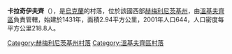 {{Expand language|1=uk|time=2020-07-11T11:12:52+00:00}}
{{Unreferenced|time=2020-07-11T11:12:52+00:00}}
{{coord|48|56|8|N|27|15|2|E|scale:100000|display=title}}

'''卡拉奇伊夫齊'''（{{lang-uk|Карачіївці}}），是[[烏克蘭|烏克蘭]]的村落，位於該國西部[[赫梅利尼茨基州|赫梅利尼茨基州]]，由[[溫基夫齊區|溫基夫齊區]]負責管轄，始建於1431年，面積2.94平方公里，2001年人口644，人口密度每平方公里218.8人。

{{DEFAULTSORT:Карачіївці}}
[[Category:赫梅利尼茨基州村落|Category:赫梅利尼茨基州村落]]
[[Category:溫基夫齊區村落|Category:溫基夫齊區村落]]


{{Khmelnytskyi-geo-stub}}